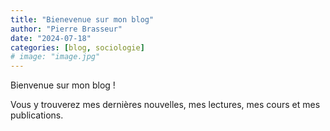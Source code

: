 ```yaml
---
title: "Bienevenue sur mon blog"
author: "Pierre Brasseur"
date: "2024-07-18"
categories: [blog, sociologie]
# image: "image.jpg"
---
```


Bienvenue sur mon blog !

Vous y trouverez mes dernières nouvelles, mes lectures, mes cours et mes
publications.
